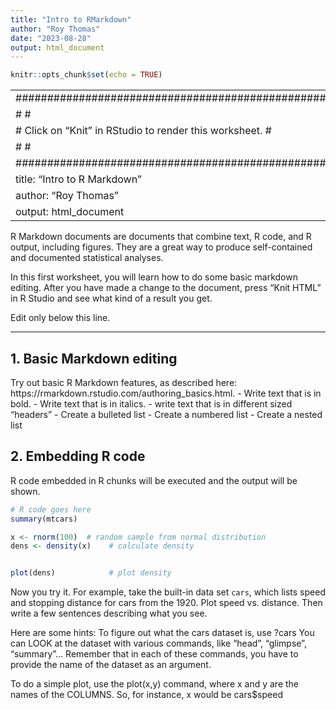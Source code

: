 ```yaml
---
title: "Intro to RMarkdown"
author: "Roy Thomas"
date: "2023-08-28"
output: html_document
---
```


```r
knitr::opts_chunk$set(echo = TRUE)
```




---
#############################################################
#                                                           #
#   Click on "Knit" in RStudio to render this worksheet.    #
#                                                           #
#############################################################
title: "Intro to R Markdown"
author: "Roy Thomas"
output: html_document
---

R Markdown documents are documents that combine text, R code, and R output, including figures. They are a great way to produce self-contained and documented statistical analyses.

In this first worksheet, you will learn how to do some basic markdown editing. After you have made a change to the document, press "Knit HTML" in R Studio and see what kind of a result you get.

Edit only below this line.

---------------------------------------------

## 1. Basic Markdown editing

Try out basic R Markdown features, as described here: https://rmarkdown.rstudio.com/authoring_basics.html. 
- Write text that is in bold.
- Write text that is in italics.
- write text that is in different sized "headers"
- Create a bulleted list
- Create a numbered list
- Create a nested list

## 2. Embedding R code

R code embedded in R chunks will be executed and the output will be shown.



```r
# R code goes here
summary(mtcars)

x <- rnorm(100)  # random sample from normal distribution
dens <- density(x)    # calculate density


plot(dens)            # plot density
```

Now you try it. For example, take the built-in data set `cars`, which lists speed and stopping distance for cars from the 1920. Plot speed vs. distance. Then write a few sentences describing what you see.

Here are some hints:
To figure out what the cars dataset is, use ?cars
You can LOOK at the dataset with various commands, like "head", "glimpse", "summary"...  Remember that in each of these commands, you have to provide the name of the dataset as an argument.

To do a simple plot, use the plot(x,y) command, where x and y are the names of the COLUMNS.  So, for instance, x would be cars$speed



